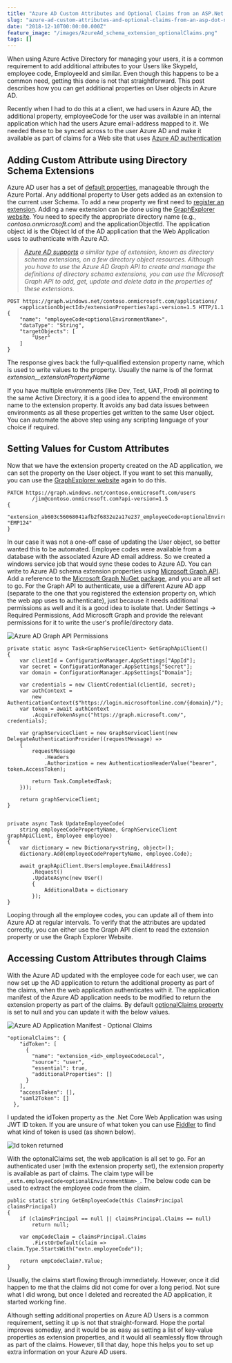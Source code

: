```yaml
---
title: "Azure AD Custom Attributes and Optional Claims from an ASP.Net Application"
slug: "azure-ad-custom-attributes-and-optional-claims-from-an-asp-dot-net-application"
date: "2018-12-10T00:00:00.000Z"
feature_image: "/images/AzureAd_schema_extension_optionalClaims.png"
tags: []
---
```


When using Azure Active Directory for managing your users, it is a common requirement to add additional attributes to your Users like SkypeId, employee code, EmployeeId and similar. Even though this happens to be a common need, getting this done is not that straightforward. This post describes how you can get additional properties on User objects in Azure AD.

Recently when I had to do this at a client, we had users in Azure AD, the additional property, employeeCode for the user was available in an internal application which had the users Azure email-address mapped to it. We needed these to be synced across to the user Azure AD and make it available as part of claims for a Web site that uses [Azure AD authentication](https://docs.microsoft.com/en-us/azure/active-directory/develop/authentication-scenarios)

Adding Custom Attribute using Directory Schema Extensions
---------------------------------------------------------

Azure AD user has a set of [default properties](https://docs.microsoft.com/en-us/azure/active-directory/fundamentals/active-directory-users-profile-azure-portal), manageable through the Azure Portal. Any additional property to User gets added as an extension to the current user Schema. To add a new property we first need to [register an extension](https://msdn.microsoft.com/library/azure/ad/graph/howto/azure-ad-graph-api-directory-schema-extensions#RegisterAnExtension). Adding a new extension can be done using the [GraphExplorer website](https://graphexplorer.azurewebsites.net/). You need to specify the appropriate directory name (e.g., _contoso.onmicrosoft.com_) and the applicationObjectId. The application object id is the Object Id of the AD application that the Web Application uses to authenticate with Azure AD.

> _[Azure AD supports](https://docs.microsoft.com/en-us/graph/extensibility-overview#azure-ad-directory-schema-extensions) a similar type of extension, known as directory schema extensions, on a few directory object resources. Although you have to use the Azure AD Graph API to create and manage the definitions of directory schema extensions, you can use the Microsoft Graph API to add, get, update and delete data in the properties of these extensions._

    POST https://graph.windows.net/contoso.onmicrosoft.com/applications/
        <applicationObjectId>/extensionProperties?api-version=1.5 HTTP/1.1
    {
        "name": "employeeCode<optionalEnvironmentName>",
        "dataType": "String",
        "targetObjects": [
            "User"
        ]
    }
    

The response gives back the fully-qualified extension property name, which is used to write values to the property. Usually the name is of the format _extension\_<adApplicationIdWithoutDashes>\_extensionPropertyName_

If you have multiple environments (like Dev, Test, UAT, Prod) all pointing to the same Active Directory, it is a good idea to append the environment name to the extension property. It avoids any bad data issues between environments as all these properties get written to the same User object. You can automate the above step using any scripting language of your choice if required.

Setting Values for Custom Attributes
------------------------------------

Now that we have the extension property created on the AD application, we can set the property on the User object. If you want to set this manually, you can use the [GraphExplorer website](https://graphexplorer.azurewebsites.net/) again to do this.

    PATCH https://graph.windows.net/contoso.onmicrosoft.com/users
            /jim@contoso.onmicrosoft.com?api-version=1.5
    {
        "extension_ab603c56068041afb2f6832e2a17e237_employeeCode<optionalEnvironmentName>": "EMP124"
    }
    

In our case it was not a one-off case of updating the User object, so better wanted this to be automated. Employee codes were available from a database with the associated Azure AD email address. So we created a windows service job that would sync these codes to Azure AD. You can write to Azure AD schema extension properties using [Microsoft Graph API](https://developer.microsoft.com/en-us/graph). Add a reference to the [Microsoft Graph NuGet package](https://www.nuget.org/packages/Microsoft.Graph), and you are all set to go. For the Graph API to authenticate, use a different Azure AD app (separate to the one that you registered the extension property on, which the web app uses to authenticate), just because it needs additional permissions as well and it is a good idea to isolate that. Under Settings -> Required Permissions, Add Microsoft Graph and provide the relevant permissions for it to write the user's profile/directory data.

![Azure AD Graph API Permissions](/images/azureAd_GraphApi_Permissions.png)

    private static async Task<GraphServiceClient> GetGraphApiClient()
    {
        var clientId = ConfigurationManager.AppSettings["AppId"];
        var secret = ConfigurationManager.AppSettings["Secret"];
        var domain = ConfigurationManager.AppSettings["Domain"];
    
        var credentials = new ClientCredential(clientId, secret);
        var authContext =
            new AuthenticationContext($"https://login.microsoftonline.com/{domain}/");
        var token = await authContext
            .AcquireTokenAsync("https://graph.microsoft.com/", credentials);
    
        var graphServiceClient = new GraphServiceClient(new DelegateAuthenticationProvider((requestMessage) =>
        {
            requestMessage
                .Headers
                .Authorization = new AuthenticationHeaderValue("bearer", token.AccessToken);
    
            return Task.CompletedTask;
        }));
    
        return graphServiceClient;
    }
    

    private async Task UpdateEmployeeCode(
        string employeeCodePropertyName, GraphServiceClient graphApiClient, Employee employee)
    {
        var dictionary = new Dictionary<string, object>();
        dictionary.Add(employeeCodePropertyName, employee.Code);
    
        await graphApiClient.Users[employee.EmailAddress]
            .Request()
            .UpdateAsync(new User()
            {
                AdditionalData = dictionary
            });
    }
    

Looping through all the employee codes, you can update all of them into Azure AD at regular intervals. To verify that the attributes are updated correctly, you can either use the Graph API client to read the extension property or use the Graph Explorer Website.

Accessing Custom Attributes through Claims
------------------------------------------

With the Azure AD updated with the employee code for each user, we can now set up the AD application to return the additional property as part of the claims, when the web application authenticates with it. The application manifest of the Azure AD application needs to be modified to return the extension property as part of the claims. By default [optionalClaims property](https://docs.microsoft.com/en-us/azure/active-directory/develop/active-directory-optional-claims#configuring-optional-claims) is set to null and you can update it with the below values.

![Azure AD Application Manifest - Optional Claims](/images/AzureAd_schema_extension_optionalClaims.png)

    "optionalClaims": {
        "idToken": [
          {
            "name": "extension_<id>_employeeCodeLocal",
            "source": "user",
            "essential": true,
            "additionalProperties": []
          }
        ],
        "accessToken": [],
        "saml2Token": []
      },
    

I updated the idToken property as the .Net Core Web Application was using JWT ID token. If you are unsure of what token you can use [Fiddler](__GHOST_URL__/blog/fiddler-free-web-debugging-proxy/) to find what kind of token is used (as shown below).

![Id token returned](/images/AzureAd_idToken.png)

With the optonalClaims set, the web application is all set to go. For an authenticated user (with the extension property set), the extension property is available as part of claims. The claim type will be `_extn.employeeCode<optionalEnvironmentNam>_`. The below code can be used to extract the employee code from the claim.

    public static string GetEmployeeCode(this ClaimsPrincipal claimsPrincipal)
    {
        if (claimsPrincipal == null || claimsPrincipal.Claims == null)
            return null;
    
        var empCodeClaim = claimsPrincipal.Claims
            .FirstOrDefault(claim => claim.Type.StartsWith("extn.employeeCode"));
    
        return empCodeClaim?.Value;
    }
    

Usually, the claims start flowing through immediately. However, once it did happen to me that the claims did not come for over a long period. Not sure what I did wrong, but once I deleted and recreated the AD application, it started working fine.

Although setting additional properties on Azure AD Users is a common requirement, setting it up is not that straight-forward. Hope the portal improves someday, and it would be as easy as setting a list of key-value properties as extension properties, and it would all seamlessly flow through as part of the claims. However, till that day, hope this helps you to set up extra information on your Azure AD users.